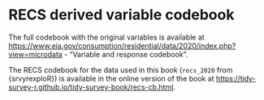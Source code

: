 # RECS derived variable codebook {#recs-cb}

\index{Residential Energy Consumption Survey (RECS)|(}
The full codebook with the original variables is available at [https://www.eia.gov/consumption/residential/data/2020/index.php?view=microdata](https://www.eia.gov/consumption/residential/data/2020/index.php?view=microdata) - "Variable and response codebook".

The RECS codebook for the data used in this book (`recs_2020` from {srvyrexploR}) is available in the online version of the book at [https://tidy-survey-r.github.io/tidy-survey-book/recs-cb.html](https://tidy-survey-r.github.io/tidy-survey-book/recs-cb.html).
\index{Residential Energy Consumption Survey (RECS)|)}